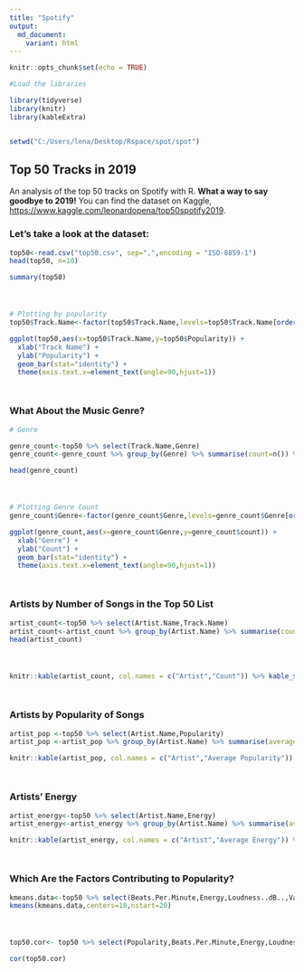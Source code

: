 ```yaml
---
title: "Spotify"
output: 
  md_document:
    variant: html
---
```


```r
knitr::opts_chunk$set(echo = TRUE)
```

```r

#Load the libraries

library(tidyverse)
library(knitr)
library(kableExtra)


setwd("C:/Users/lena/Desktop/Rspace/spot/spot")
```


## Top 50 Tracks in 2019 

An analysis of the top 50 tracks on Spotify with R. **What a way to say goodbye to 2019!** You can find the dataset on Kaggle,  <https://www.kaggle.com/leonardopena/top50spotify2019>.


### Let's take a look at the dataset: ### 
```r
top50<-read.csv("top50.csv", sep=",",encoding = "ISO-8859-1")
head(top50, n=10)
```


```r
summary(top50)
```
<div style="margin-bottom:50px;">
</div>

```r
# Plotting by popularity
top50$Track.Name<-factor(top50$Track.Name,levels=top50$Track.Name[order(top50$Popularity)])

ggplot(top50,aes(x=top50$Track.Name,y=top50$Popularity)) + 
  xlab("Track Name") + 
  ylab("Popularity") + 
  geom_bar(stat="identity") +
  theme(axis.text.x=element_text(angle=90,hjust=1))
```
<div style="margin-bottom:50px;">
</div>
### What About the Music Genre?

```r
# Genre

genre_count<-top50 %>% select(Track.Name,Genre)
genre_count<-genre_count %>% group_by(Genre) %>% summarise(count=n()) %>% arrange(desc(count))

head(genre_count)
```
<div style="margin-bottom:50px;">
</div>
```r
# Plotting Genre Count
genre_count$Genre<-factor(genre_count$Genre,levels=genre_count$Genre[order(genre_count$count)])

ggplot(genre_count,aes(x=genre_count$Genre,y=genre_count$count)) + 
  xlab("Genre") + 
  ylab("Count") + 
  geom_bar(stat="identity") +
  theme(axis.text.x=element_text(angle=90,hjust=1))
```
<div style="margin-bottom:50px;">
</div>
### Artists by Number of Songs in the Top 50 List
```r
artist_count<-top50 %>% select(Artist.Name,Track.Name)
artist_count<-artist_count %>% group_by(Artist.Name) %>% summarise(count=n()) %>% arrange(desc(count))
head(artist_count)
```
<div style="margin-bottom:50px;">
</div>
```r

knitr::kable(artist_count, col.names = c("Artist","Count")) %>% kable_styling() %>% scroll_box(width="50%",height="200px")

```
<div style="margin-bottom:50px;">
</div>
### Artists by Popularity of Songs

```r
artist_pop <-top50 %>% select(Artist.Name,Popularity)
artist_pop <-artist_pop %>% group_by(Artist.Name) %>% summarise(average_pop=mean(Popularity)) %>% arrange(desc(average_pop))

knitr::kable(artist_pop, col.names = c("Artist","Average Popularity")) %>% kable_styling() %>% scroll_box(width="50%",height="200px")

```
<div style="margin-bottom:50px;">
</div>
### Artists' Energy
```r
artist_energy<-top50 %>% select(Artist.Name,Energy)
artist_energy<-artist_energy %>% group_by(Artist.Name) %>% summarise(average_energy=mean(Energy)) %>% arrange(desc(average_energy))

knitr::kable(artist_energy, col.names = c("Artist","Average Energy")) %>% kable_styling() %>% scroll_box(width="50%",height="200px")

```
<div style="margin-bottom:50px;">
</div>
### Which Are the Factors Contributing to Popularity?
```r
kmeans.data<-top50 %>% select(Beats.Per.Minute,Energy,Loudness..dB..,Valence.,Length.,Acousticness..,Speechiness.,Liveness,Danceability)
kmeans(kmeans.data,centers=18,nstart=20)

```

<div style="margin-bottom:50px;">
</div>


```r
top50.cor<- top50 %>% select(Popularity,Beats.Per.Minute,Energy,Loudness..dB..,Valence.,Length.,Acousticness..,Speechiness.,Liveness,Danceability)

cor(top50.cor)

```
